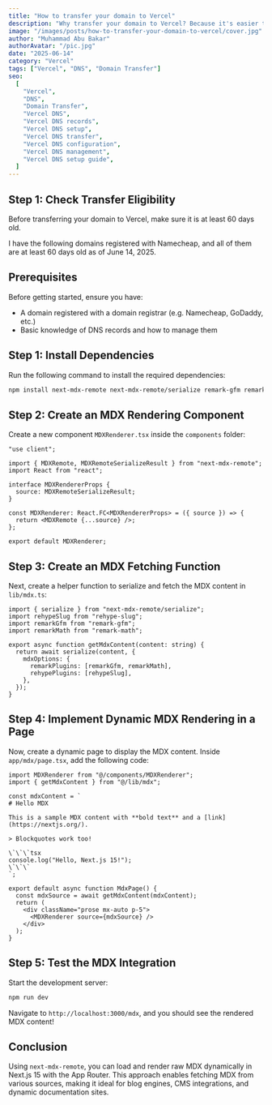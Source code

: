 ```yaml
---
title: "How to transfer your domain to Vercel"
description: "Why transfer your domain to Vercel? Because it's easier to manage everything in one place."
image: "/images/posts/how-to-transfer-your-domain-to-vercel/cover.jpg"
author: "Muhammad Abu Bakar"
authorAvatar: "/pic.jpg"
date: "2025-06-14"
category: "Vercel"
tags: ["Vercel", "DNS", "Domain Transfer"]
seo:
  [
    "Vercel",
    "DNS",
    "Domain Transfer",
    "Vercel DNS",
    "Vercel DNS records",
    "Vercel DNS setup",
    "Vercel DNS transfer",
    "Vercel DNS configuration",
    "Vercel DNS management",
    "Vercel DNS setup guide",
  ]
---
```


## Step 1: Check Transfer Eligibility

Before transferring your domain to Vercel, make sure it is at least 60 days old.

I have the following domains registered with Namecheap, and all of them are at least 60 days old as of June 14, 2025.

## Prerequisites

Before getting started, ensure you have:

- A domain registered with a domain registrar (e.g. Namecheap, GoDaddy, etc.)
- Basic knowledge of DNS records and how to manage them

## Step 1: Install Dependencies

Run the following command to install the required dependencies:

```sh
npm install next-mdx-remote next-mdx-remote/serialize remark-gfm remark-math rehype-slug
```

## Step 2: Create an MDX Rendering Component

Create a new component `MDXRenderer.tsx` inside the `components` folder:

```tsx
"use client";

import { MDXRemote, MDXRemoteSerializeResult } from "next-mdx-remote";
import React from "react";

interface MDXRendererProps {
  source: MDXRemoteSerializeResult;
}

const MDXRenderer: React.FC<MDXRendererProps> = ({ source }) => {
  return <MDXRemote {...source} />;
};

export default MDXRenderer;
```

## Step 3: Create an MDX Fetching Function

Next, create a helper function to serialize and fetch the MDX content in `lib/mdx.ts`:

```tsx
import { serialize } from "next-mdx-remote/serialize";
import rehypeSlug from "rehype-slug";
import remarkGfm from "remark-gfm";
import remarkMath from "remark-math";

export async function getMdxContent(content: string) {
  return await serialize(content, {
    mdxOptions: {
      remarkPlugins: [remarkGfm, remarkMath],
      rehypePlugins: [rehypeSlug],
    },
  });
}
```

## Step 4: Implement Dynamic MDX Rendering in a Page

Now, create a dynamic page to display the MDX content. Inside `app/mdx/page.tsx`, add the following code:

```tsx
import MDXRenderer from "@/components/MDXRenderer";
import { getMdxContent } from "@/lib/mdx";

const mdxContent = `
# Hello MDX

This is a sample MDX content with **bold text** and a [link](https://nextjs.org/).

> Blockquotes work too!

\`\`\`tsx
console.log("Hello, Next.js 15!");
\`\`\`
`;

export default async function MdxPage() {
  const mdxSource = await getMdxContent(mdxContent);
  return (
    <div className="prose mx-auto p-5">
      <MDXRenderer source={mdxSource} />
    </div>
  );
}
```

## Step 5: Test the MDX Integration

Start the development server:

```sh
npm run dev
```

Navigate to `http://localhost:3000/mdx`, and you should see the rendered MDX content!

## Conclusion

Using `next-mdx-remote`, you can load and render raw MDX dynamically in Next.js 15 with the App Router. This approach enables fetching MDX from various sources, making it ideal for blog engines, CMS integrations, and dynamic documentation sites.
